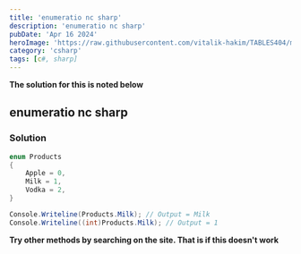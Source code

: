 ```yaml
---
title: 'enumeratio nc sharp'
description: 'enumeratio nc sharp'
pubDate: 'Apr 16 2024'
heroImage: 'https://raw.githubusercontent.com/vitalik-hakim/TABLES404/main/error_b/c%23.png'
category: 'csharp'
tags: [c#, sharp]
---
```


**The solution for this is noted below**

## enumeratio nc sharp

### Solution

```csharp
enum Products
{
	Apple = 0,
    Milk = 1,
    Vodka = 2,
}

Console.Writeline(Products.Milk); // Output = Milk
Console.Writeline((int)Products.Milk); // Output = 1
```

**Try other methods by searching on the site. That is if this doesn't work**
